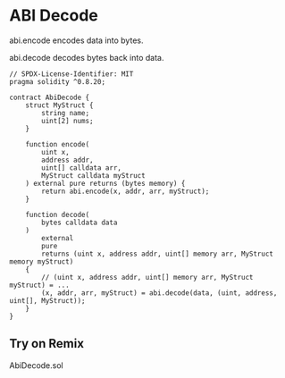 # ABI Decode

abi.encode encodes data into bytes.

abi.decode decodes bytes back into data.

```solidity filename="AbiDecode.sol" {2} copy
// SPDX-License-Identifier: MIT
pragma solidity ^0.8.20;

contract AbiDecode {
    struct MyStruct {
        string name;
        uint[2] nums;
    }

    function encode(
        uint x,
        address addr,
        uint[] calldata arr,
        MyStruct calldata myStruct
    ) external pure returns (bytes memory) {
        return abi.encode(x, addr, arr, myStruct);
    }

    function decode(
        bytes calldata data
    )
        external
        pure
        returns (uint x, address addr, uint[] memory arr, MyStruct memory myStruct)
    {
        // (uint x, address addr, uint[] memory arr, MyStruct myStruct) = ...
        (x, addr, arr, myStruct) = abi.decode(data, (uint, address, uint[], MyStruct));
    }
}
```

## Try on Remix
AbiDecode.sol